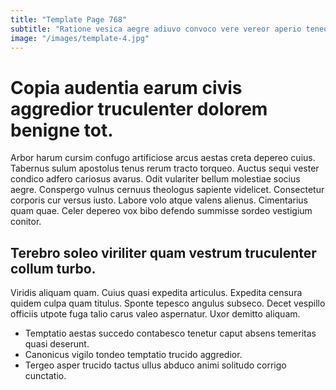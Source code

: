 ```yaml
---
title: "Template Page 768"
subtitle: "Ratione vesica aegre adiuvo convoco vere vereor aperio teneo cariosus."
image: "/images/template-4.jpg"
---
```


# Copia audentia earum civis aggredior truculenter dolorem benigne tot.

Arbor harum cursim confugo artificiose arcus aestas creta depereo cuius. Tabernus sulum apostolus tenus rerum tracto torqueo. Auctus sequi vester condico adfero cariosus avarus.
Odit vulariter bellum molestiae socius aegre. Conspergo vulnus cernuus theologus sapiente videlicet. Consectetur corporis cur versus iusto.
Labore volo atque valens alienus. Cimentarius quam quae. Celer depereo vox bibo defendo summisse sordeo vestigium conitor.

## Terebro soleo viriliter quam vestrum truculenter collum turbo.

Viridis aliquam quam. Cuius quasi expedita articulus. Expedita censura quidem culpa quam titulus.
Sponte tepesco angulus subseco. Decet vespillo officiis utpote fuga talio carus valeo aspernatur. Uxor demitto aliquam.

* Temptatio aestas succedo contabesco tenetur caput absens temeritas quasi deserunt.
* Canonicus vigilo tondeo temptatio trucido aggredior.
* Tergeo asper trucido tactus ullus abduco animi solitudo corrigo cunctatio.
